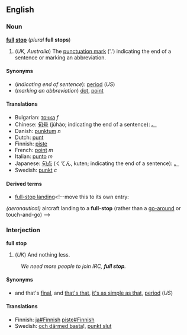 ==English==
{{Punctuation marks}}
===Noun===
'''[[full]] [[stop]]''' (''plural'' '''full stops''')

#(''UK, Australia'') The [[punctuation mark]] ('.') indicating the end of a sentence or marking an abbreviation.

====Synonyms====
*(''indicating end of sentence''): [[period]] (''US'')
*(''marking an abbreviation'') [[dot]], [[point]]

====Translations====
*Bulgarian: [[точка]] ''f''
*Chinese: [[句号]] (jùhào; indicating the end of a sentence): [[。]]
*Danish: [[punktum]] ''n''
*Dutch: [[punt]]
*Finnish: [[piste#Finnish|piste]]
*French: [[point#French|point]] ''m''
*Italian: [[punto]] ''m''
*Japanese: [[句点]] (くてん, kuten; indicating the end of a sentence): [[。]]
*Swedish: [[punkt]] ''c''

==== Derived terms ====
*[[full-stop landing]]<!--move this to its own entry:
''(aeronautical)'' aircraft landing to a '''full-stop''' (rather than a [[go-around]] or touch-and-go)
-->

===Interjection===
'''full stop'''

#(''UK'') And nothing less.
:''We need more people to join IRC, '''full stop'''.''

====Synonyms====
*and that's [[final]], and [[that's that]], [[it's as simple as that]], [[period]] (''US'')

====Translations====
*Finnish: [[ja#Finnish]] [[piste#Finnish]]
*Swedish: [[och därmed basta]]!, [[punkt slut]]